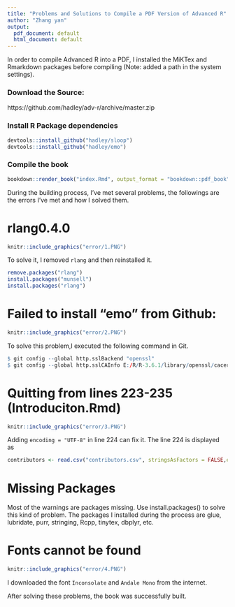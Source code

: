 ```yaml
---
title: "Problems and Solutions to Compile a PDF Version of Advanced R"
author: "Zhang yan"
output:
  pdf_document: default
  html_document: default
---
```


In order to compile Advanced R into a PDF, I installed the MiKTex and Rmarkdown packages  before compiling (Note: added a path in the system settings).

### Download the Source: 
https://github.com/hadley/adv-r/archive/master.zip

### Install R Package dependencies
```r
devtools::install_github("hadley/sloop")
devtools::install_github("hadley/emo")
```
### Compile the book
```r
bookdown::render_book("index.Rmd", output_format = "bookdown::pdf_book")
```


During the building process, I've met several problems, the followings are the errors I've met and how I solved them. 

# rlang0.4.0
```r
knitr::include_graphics("error/1.PNG")
```

To solve it, I removed `rlang` and then reinstalled it.
```r
remove.packages("rlang")
install.packages("munsell")
install.packages("rlang")
```


# Failed to install "emo" from Github:
```r
knitr::include_graphics("error/2.PNG")
```

To solve this problem,I executed the following command in Git.
```r
$ git config --global http.sslBackend "openssl"
$ git config --global http.sslCAInfo E:/R/R-3.6.1/library/openssl/cacert.pem 
```


# Quitting from lines 223-235 (Introduciton.Rmd)
```r
knitr::include_graphics("error/3.PNG")
```

Adding `encoding = "UTF-8"` in line 224 can fix it. The line 224 is displayed as
```r
contributors <- read.csv("contributors.csv", stringsAsFactors = FALSE,encoding = "UTF-8")
```


# Missing Packages
Most of the warnings are packages missing. Use install.packages() to solve this kind of problem. The packages I installed during the process are glue, lubridate, purr, stringing, Rcpp, tinytex, dbplyr, etc.


# Fonts cannot be found
```r
knitr::include_graphics("error/4.PNG")
```
I downloaded the font `Inconsolate` and `Andale Mono` from the internet.

After solving these problems, the book was successfully built.


